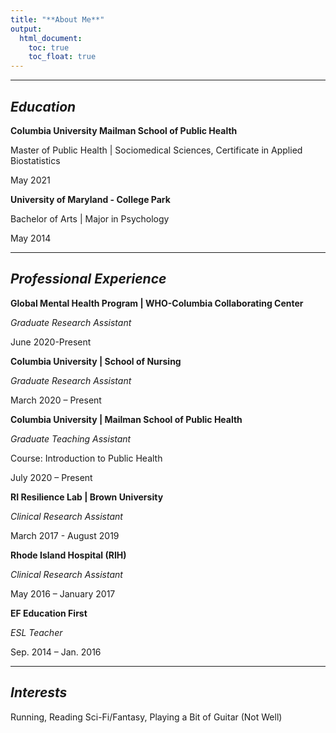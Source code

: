 ```yaml
---
title: "**About Me**"
output: 
  html_document:
    toc: true
    toc_float: true
---
```


<hr>

## *Education*

**Columbia University Mailman School of Public Health** 

Master of Public Health | Sociomedical Sciences, Certificate in Applied Biostatistics 

May 2021
						       
**University of Maryland - College Park**	

Bachelor of Arts | Major in Psychology

May 2014

<hr>

## *Professional Experience*

**Global Mental Health Program | WHO-Columbia Collaborating Center**

*Graduate Research Assistant*

June 2020-Present

**Columbia University | School of Nursing**

*Graduate Research Assistant*

March 2020 – Present 

**Columbia University | Mailman School of Public Health**

*Graduate Teaching Assistant*

Course: Introduction to Public Health

July 2020 – Present 

**RI Resilience Lab | Brown University**

*Clinical Research Assistant*

March 2017 - August 2019

**Rhode Island Hospital (RIH)**

*Clinical Research Assistant*

May 2016 – January 2017

**EF Education First**

*ESL Teacher*

Sep. 2014 – Jan. 2016

<hr>

## *Interests*

Running, Reading Sci-Fi/Fantasy, Playing a Bit of Guitar (Not Well)